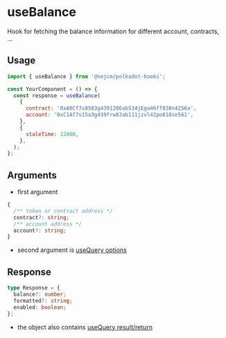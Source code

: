 
<Meta title="hooks/useBalance" />

# useBalance

Hook for fetching the balance information for different account, contracts, ...

## Usage

```js
import { useBalance } from '@nejcm/polkadot-hooks';

const YourComponent = () => {
  const response = useBalance(
    {
      contract: '0xA0Cf7s8583g4391286ab534jEga46ff838n4256a',
      account: '0xC1Af7s15a3g439frw83ab111jzvl42po818se561',
    },
    {
      staleTime: 12000,
    },
  );
};
```

## Arguments

- first argument

```ts
{
  /** token or contract address */
  contract?: string;
  /** account address */
  account?: string;
}
```

- second argument is
  [useQuery options](https://tanstack.com/query/v5/docs/react/reference/useQuery)

## Response

```ts
type Response = {
  balance?: number;
  formatted?: string;
  enabled: boolean;
};
```

- the object also contains [useQuery result/return](https://tanstack.com/query/v5/docs/react/reference/useQuery)
